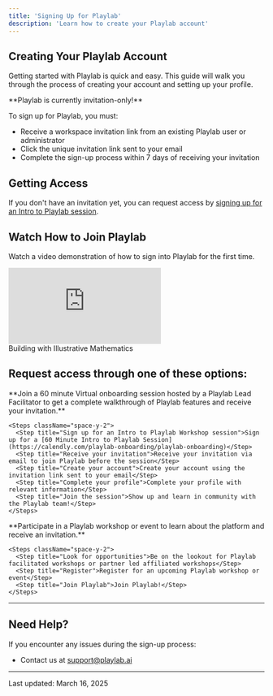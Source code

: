 ```yaml
---
title: 'Signing Up for Playlab'
description: 'Learn how to create your Playlab account'
---
```


## <Icon icon="user-plus" size="24" className="inline-block align-text-bottom" /> Creating Your Playlab Account

Getting started with Playlab is quick and easy. This guide will walk you through the process of creating your account and setting up your profile.

<Warning>
  **Playlab is currently invitation-only!**  
  
  To sign up for Playlab, you must:
  
  * Receive a workspace invitation link from an existing Playlab user or administrator
  * Click the unique invitation link sent to your email
  * Complete the sign-up process within 7 days of receiving your invitation
</Warning>

## <Icon icon="door-open" size="24" className="inline-block align-text-bottom" /> Getting Access

  <Card title="Request an Invitation" icon="envelope-open">
    If you don't have an invitation yet, you can request access by <a href="https://calendly.com/playlab-onboarding/playlab-onboarding" className="font-semibold">signing up for an Intro to Playlab session</a>.
  </Card>


## <Icon icon="video" size="24" className="inline-block align-text-bottom" /> Watch How to Join Playlab

Watch a video demonstration of how to sign into Playlab for the first time.

<Frame>
  <iframe 
    src="https://www.loom.com/embed/11c41294efd34c24a6f1c51579b3a909?sid=932de8a9-cfc2-4d7f-9031-da4c36d1cf32" 
    frameborder="0" 
    webkitallowfullscreen 
    mozallowfullscreen 
    allowfullscreen 
    style={{ width: "100%", height: "400px" }}
  ></iframe>
  <figcaption>Building with Illustrative Mathematics</figcaption>
</Frame>

## <Icon icon="key" size="24" className="inline-block align-text-bottom" /> Request access through one of these options:

<Tabs>
  <Tab title="Playlab Intro to Playlab Workshop">
    **Join a 60 minute Virtual onboarding session hosted by a Playlab Lead Facilitator to get a complete walkthrough of Playlab features and receive your invitation.**
    
    <Steps className="space-y-2">
      <Step title="Sign up for an Intro to Playlab Workshop session">Sign up for a [60 Minute Intro to Playlab Session](https://calendly.com/playlab-onboarding/playlab-onboarding)</Step>
      <Step title="Receive your invitation">Receive your invitation via email to join Playlab before the session</Step>
      <Step title="Create your account">Create your account using the invitation link sent to your email</Step>
      <Step title="Complete your profile">Complete your profile with relevant information</Step>
      <Step title="Join the session">Show up and learn in community with the Playlab team!</Step>
    </Steps>
  </Tab>
  
  <Tab title="Attend a Workshop or Event">
    **Participate in a Playlab workshop or event to learn about the platform and receive an invitation.**
    
    <Steps className="space-y-2">
      <Step title="Look for opportunities">Be on the lookout for Playlab facilitated workshops or partner led affiliated workshops</Step>
      <Step title="Register">Register for an upcoming Playlab workshop or event</Step>
      <Step title="Join Playlab">Join Playlab!</Step>
    </Steps>
  </Tab>
</Tabs>

---

## <Icon icon="bullhorn" size="24" className="inline-block align-text-bottom" /> Need Help?

If you encounter any issues during the sign-up process:
* Contact us at [support@playlab.ai](mailto:support@playlab.ai)

---

Last updated: March 16, 2025